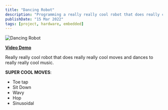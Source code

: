 ```yaml
---
title: "Dancing Robot"
description: "Programming a really really cool robot that does really cool moves and dances to cool music"
publishDate: "15 Mar 2022"
tags: [project, hardware, embedded]
---
```


![Dancing Robot](/static/images/dancing-robot.png)

[**Video Demo**](https://www.youtube.com/shorts/2SrayvR5jl0)

Really really cool robot that does really really cool moves and dances to really really cool music.

**SUPER COOL MOVES**:

- Toe tap
- Sit Down
- Wavy
- Hop
- Sinusoidal
